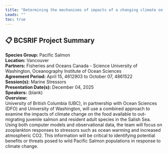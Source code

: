 ```yaml
---
title: "Determining the mechanisms of impacts of a changing climate on zooplankton in the Salish Sea using models and observations"
Leads: ""
toc: true
---
```


## 📋 BCSRIF Project Summary

**Species Group:** Pacific Salmon  
**Location:** Vancouver  
**Partners:** Fisheries and Oceans Canada - Science 
University of Washington, Oceanography 
Institute of Ocean Sciences   
**Agreement Period:** April 15, 4612903 to October 07, 4861522  
**Session(s):** Marine Stressors  
**Presentation Date(s):** December 04, 2025  
**Speakers:** (blank)  
**Overview:**  
University of British Columbia (UBC), in partnership with Ocean Sciences (DFO) and University of Washington, will use a combined approach to examine the impacts of climate change on the food available to out-migrating juvenile salmon and resident adult species  in the Salish Sea. Using both computer models and observational data, the team will focus on zooplankton responses to stressors such as ocean warming and increased atmospheric CO2. This information will be critical to identifying potential benefits or threats posed to wild Pacific Salmon populations in response to climate change.    

